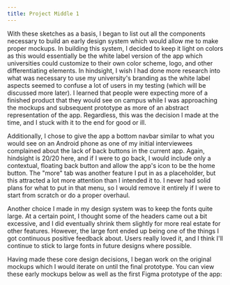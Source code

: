 ```yaml
---
title: Project Middle 1
---
```


<p>
	With these sketches as a basis, I began to list out all the components necessary to build an early
	design system which would allow me to make proper mockups. In building this system, I decided to keep
	it light on colors as this would essentially be the white label version of the app which universities
	could customize to their own color scheme, logo, and other differentiating elements. In hindsight, I
	wish I had done more research into what was necessary to use my university's branding as the white label
	aspects seemed to confuse a lot of users in my testing (which will be discussed more later). I learned that 
	people were expecting more of a finished product that they would see on campus while I was approaching
	the mockups and subsequent prototype as more of an abstract representation of the app. Regardless,
	this was the decision I made at the time, and I stuck with it to the end for good or ill.
</p>

<p>
	Additionally, I chose to give the app a bottom navbar similar to what you would see on an Android phone
	as one of my initial interviewees complained about the lack of back buttons in the current app. Again,
	hindsight is 20/20 here, and if I were to go back, I would include only a contextual, floating back button
	and allow the app's icon to be the home button. The "more" tab was another feature I put in as a placeholder,
	but this attracted a lot more attention than I intended it to. I never had solid plans for what to put in that
	menu, so I would remove it entirely if I were to start from scratch or do a proper overhaul.
</p>

<p>
	Another choice I made in my design system was to keep the fonts quite large. At a certain point, I thought
	some of the headers came out a bit excessive, and I did eventually shrink them slightly for more real estate
	for other features. However, the large font ended up being one of the things I got continuous positive
	feedback about. Users really loved it, and I think I'll continue to stick to large fonts in future
	designs where possible.
</p>

<p>
	Having made these core design decisions, I began work on the original mockups which I would iterate on until 
	the final prototype. You can view these early mockups below as well as the first Figma prototype of the app:
</p>